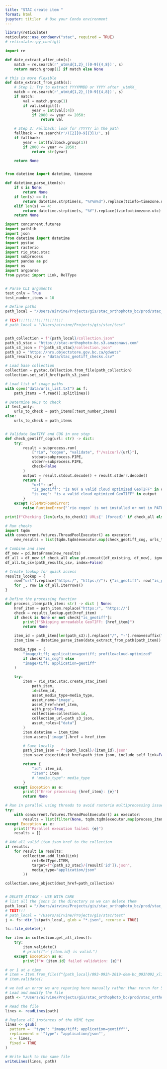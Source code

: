 ```yaml
---
title: "STAC create item "
format: html
jupyter: titiler  # Use your Conda environment
---
```


```r
library(reticulate)
reticulate::use_condaenv("stac", required = TRUE)
# reticulate::py_config()

```


```python
import re

def date_extract_after_utm(s):
    match = re.search(r'_utm\d{1,2}_([0-9]{4,8})', s)
    return match.group(1) if match else None

# this is more flexible 
def date_extract_from_path(s):
    # Step 1: Try to extract YYYYMMDD or YYYY after _utmXX_
    match = re.search(r'_utm\d{1,2}_([0-9]{4,8})', s)
    if match:
        val = match.group(1)
        if val.isdigit():
            year = int(val[:4])
            if 2000 <= year <= 2050:
                return val

    # Step 2: Fallback: look for /YYYY/ in the path
    fallback = re.search(r'/([2][0-9]{3})/', s)
    if fallback:
        year = int(fallback.group(1))
        if 2000 <= year <= 2050:
            return str(year)

    return None


from datetime import datetime, timezone

def datetime_parse_item(s):
    if s is None:
        return None
    if len(s) == 8:
        return datetime.strptime(s, "%Y%m%d").replace(tzinfo=timezone.utc)
    elif len(s) == 4:
        return datetime.strptime(s, "%Y").replace(tzinfo=timezone.utc)
    return None


```


```python
import concurrent.futures
import pathlib
import json
from datetime import datetime
import pystac
import rasterio
import rio_stac.stac
import subprocess
import pandas as pd
import os
import argparse
from pystac import Link, RelType


# Parse CLI arguments
test_only = True
test_number_items = 10

# Define paths
path_local = "/Users/airvine/Projects/gis/stac_orthophoto_bc/prod/stac_orthophoto_bc"

# TEST!!!!!!!!!!!!!!!!!!!!
# path_local = "/Users/airvine/Projects/gis/stac/test"


path_collection = f"{path_local}/collection.json"
path_s3_stac = "https://stac-orthophoto-bc.s3.amazonaws.com"
path_s3_json = f"{path_s3_stac}/collection.json"
path_s3 = "https://nrs.objectstore.gov.bc.ca/gdwuts"
path_results_csv = "data/stac_geotiff_checks.csv"

# Load base collection
collection = pystac.Collection.from_file(path_collection)
collection.set_self_href(path_s3_json)

# Load list of image paths
with open("data/urls_list.txt") as f:
    path_items = f.read().splitlines()

# Determine URLs to check
if test_only:
    urls_to_check = path_items[:test_number_items]
else:   
    urls_to_check = path_items


# Validate GeoTIFF and COG in one step
def check_geotiff_cog(url: str) -> dict:
    try:
        result = subprocess.run(
            ["rio", "cogeo", "validate", f"/vsicurl/{url}"],
            stdout=subprocess.PIPE,
            stderr=subprocess.PIPE,
            check=False
        )
        output = result.stdout.decode() + result.stderr.decode()
        return {
            "url": url,
            "is_geotiff": "is NOT a valid cloud optimized GeoTIFF" in output or "is a valid cloud optimized GeoTIFF" in output,
            "is_cog": "is a valid cloud optimized GeoTIFF" in output
        }
    except FileNotFoundError:
        raise RuntimeError("`rio cogeo` is not installed or not in PATH")

print(f"Checking {len(urls_to_check)} URLs{' (forced)' if check_all else ' (new only)'}...")

# Run checks
import tqdm
with concurrent.futures.ThreadPoolExecutor() as executor:
    new_results = list(tqdm.tqdm(executor.map(check_geotiff_cog, urls_to_check), total=len(urls_to_check), desc="Validating GeoTIFFs"))

# Combine and save
df_new = pd.DataFrame(new_results)
df_all = df_new if check_all else pd.concat([df_existing, df_new], ignore_index=True)
df_all.to_csv(path_results_csv, index=False)

# Create lookup for quick access
results_lookup = {
    row["url"].replace("https:/", "https://"): {"is_geotiff": row["is_geotiff"], "is_cog": row["is_cog"]}
    for _, row in df_all.iterrows()
}

# Define the processing function
def process_item(path_item: str) -> dict | None:
    href_item = path_item.replace("https:/", "https://")
    check = results_lookup.get(href_item)
    if check is None or not check["is_geotiff"]:
        print(f"Skipping unreadable GeoTIFF: {href_item}")
        return None

    item_id = path_item[len(path_s3):].replace("/", "-").removesuffix(".tif")
    item_time = datetime_parse_item(date_extract_from_path(path_item))

    media_type = (
        "image/tiff; application=geotiff; profile=cloud-optimized"
        if check["is_cog"] else
        "image/tiff; application=geotiff"
    )

    try:
        item = rio_stac.stac.create_stac_item(
            path_item,
            id=item_id,
            asset_media_type=media_type,
            asset_name='image',
            asset_href=href_item,
            with_proj=True,
            collection=collection.id,
            collection_url=path_s3_json,
            asset_roles=["data"]
        )
        item.datetime = item_time
        item.assets['image'].href = href_item

        # Save locally
        path_item_json = f"{path_local}/{item_id}.json"
        item.save_object(dest_href=path_item_json, include_self_link=False)

        return {
            "id": item_id,
            "item": item
            # "media_type": media_type
        }
    except Exception as e:
        print(f"Error processing {href_item}: {e}")
        return None

# Run in parallel using threads to avoid rasterio multiprocessing issues
try:
    with concurrent.futures.ThreadPoolExecutor() as executor:
        results = list(filter(None, tqdm.tqdm(executor.map(process_item, urls_to_check), total=len(urls_to_check), desc="Creating STAC Items")))
except Exception as e:
    print(f"Parallel execution failed: {e}")
    results = []

# Add all valid item json href to the collection
if results:
    for result in results:
        collection.add_link(Link(
            rel=RelType.ITEM,
            target=f"{path_s3_stac}/{result['id']}.json",
            media_type="application/json"
        ))

collection.save_object(dest_href=path_collection)



```


```r
# DELETE ATTACK - USE WITH CARE
# list all the jsons in the directory so we can delete them
path_local = "/Users/airvine/Projects/gis/stac_orthophoto_bc/prod/stac_orthophoto_bc"
# TEST!!!
# path_local = "/Users/airvine/Projects/gis/stac/test"
j <- fs::dir_ls(path_local, glob = "*.json", recurse = TRUE)

fs::file_delete(j)

```

```python
for item in collection.get_all_items():
    try:
        item.validate()
        # print(f"✅ {item.id} is valid.")
    except Exception as e:
        print(f"❌ {item.id} failed validation: {e}")

# or 1 at a time
# item = Item.from_file(f"{path_local}/093-093h-2019-dem-bc_093h092_xli1m_utm10_2019.json")
# item.validate()
```

```r
# we had an error we are reparing here manually rather than rerun for 5 hours
# Load and modify the file
path <- "/Users/airvine/Projects/gis/stac_orthophoto_bc/prod/stac_orthophoto_bc/collection.json"

# Read the file
lines <- readLines(path)

# Replace all instances of the MIME type
lines <- gsub(
  pattern = '"type": "image/tiff; application=geotiff"',
  replacement = '"type": "application/json"',
  x = lines,
  fixed = TRUE
)

# Write back to the same file
writeLines(lines, path)
```

